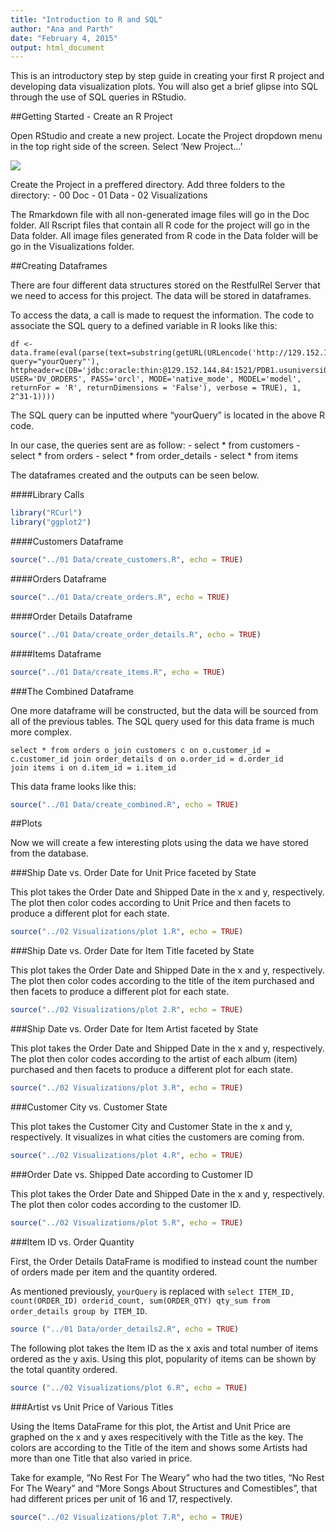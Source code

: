 ```yaml
---
title: "Introduction to R and SQL"
author: "Ana and Parth"
date: "February 4, 2015"
output: html_document
---
```


This is an introductory step by step guide in creating your first R project and developing data visualization plots. You will also get a brief glipse into SQL through the use of SQL queries in RStudio.

##Getting Started - Create an R Project

Open RStudio and create a new project. Locate the Project dropdown menu in the top right side of the screen. Select 'New Project...'

![](./RStudio1.png)

Create the Project in a preffered directory. Add three folders to the directory:
- 00 Doc
- 01 Data
- 02 Visualizations

The Rmarkdown file with all non-generated image files will go in the Doc folder. All Rscript files that contain all R code for the project will go in the Data folder. All image files generated from R code in the Data folder will be go in the Visualizations folder.


##Creating Dataframes

There are four different data structures stored on the RestfulRel Server that we need to access for this project. The data will be stored in dataframes.

To access the data, a call is made to request the information. The code to associate the SQL query to a defined variable in R looks like this:

```
df <- data.frame(eval(parse(text=substring(getURL(URLencode('http://129.152.144.84:5001/rest/native/?query="yourQuery"'), httpheader=c(DB='jdbc:oracle:thin:@129.152.144.84:1521/PDB1.usuniversi01134.oraclecloud.internal', USER='DV_ORDERS', PASS='orcl', MODE='native_mode', MODEL='model', returnFor = 'R', returnDimensions = 'False'), verbose = TRUE), 1, 2^31-1))))
```

The SQL query can be inputted where "yourQuery" is located in the above R code.

In our case, the queries sent are as follow: 
- select * from customers
- select * from orders
- select * from order_details
- select * from items

The dataframes created and the outputs can be seen below.


####Library Calls
```r
library("RCurl")
library("ggplot2")
```


####Customers Dataframe
```r
source("../01 Data/create_customers.R", echo = TRUE)
```


####Orders Dataframe
```r
source("../01 Data/create_orders.R", echo = TRUE)
```


####Order Details Dataframe
```r
source("../01 Data/create_order_details.R", echo = TRUE)
```


####Items Dataframe
```r
source("../01 Data/create_items.R", echo = TRUE)
```


###The Combined Dataframe

One more dataframe will be constructed, but the data will be sourced from all of the previous tables. The SQL query used for this data frame is much more complex.

```
select * from orders o join customers c on o.customer_id = c.customer_id join order_details d on o.order_id = d.order_id 
join items i on d.item_id = i.item_id
```

This data frame looks like this:

```r
source("../01 Data/create_combined.R", echo = TRUE)
```



##Plots

Now we will create a few interesting plots using the data we have stored from the database.


###Ship Date vs. Order Date for Unit Price faceted by State

This plot takes the Order Date and Shipped Date in the x and y, respectively. The plot then color codes according to Unit Price and then facets to produce a different plot for each state.

```r
source("../02 Visualizations/plot 1.R", echo = TRUE)
```


###Ship Date vs. Order Date for Item Title faceted by State

This plot takes the Order Date and Shipped Date in the x and y, respectively. The plot then color codes according to the title of the item purchased and then facets to produce a different plot for each state.


```r
source("../02 Visualizations/plot 2.R", echo = TRUE)
```


###Ship Date vs. Order Date for Item Artist faceted by State

This plot takes the Order Date and Shipped Date in the x and y, respectively. The plot then color codes according to the artist of each album (item) purchased and then facets to produce a different plot for each state.

```r
source("../02 Visualizations/plot 3.R", echo = TRUE)
```


###Customer City vs. Customer State

This plot takes the Customer City and Customer State in the x and y, respectively. It visualizes in what cities the customers are coming from.

```r
source("../02 Visualizations/plot 4.R", echo = TRUE)
```


###Order Date vs. Shipped Date according to Customer ID

This plot takes the Order Date and Shipped Date in the x and y, respectively. The plot then color codes according to the customer ID.

```r
source("../02 Visualizations/plot 5.R", echo = TRUE)
```


###Item ID vs. Order Quantity 

First, the Order Details DataFrame is modified to instead count the number of orders made per item and the quantity ordered.

As mentioned previously, `yourQuery` is replaced with `select ITEM_ID, count(ORDER_ID) orderid_count, sum(ORDER_QTY) qty_sum from order_details group by ITEM_ID`.

```r
source ("../01 Data/order_details2.R", echo = TRUE)
```

The following plot takes the Item ID as the x axis and total number of items ordered as the y axis. Using this plot, popularity of items can be shown by the total quantity ordered. 

``` r
source ("../02 Visualizations/plot 6.R", echo = TRUE)
```

###Artist vs Unit Price of Various Titles

Using the Items DataFrame for this plot, the Artist and Unit Price are graphed on the x and y axes respecitively with the Title as the key. The colors are according to the Title of the item and shows some Artists had more than one Title that also varied in price. 

Take for example, "No Rest For The Weary" who had the two titles, "No Rest For The Weary" and "More Songs About Structures and Comestibles", that had different prices per unit of 16 and 17, respectively. 

``` r
source("../02 Visualizations/plot 7.R", echo = TRUE)
```
